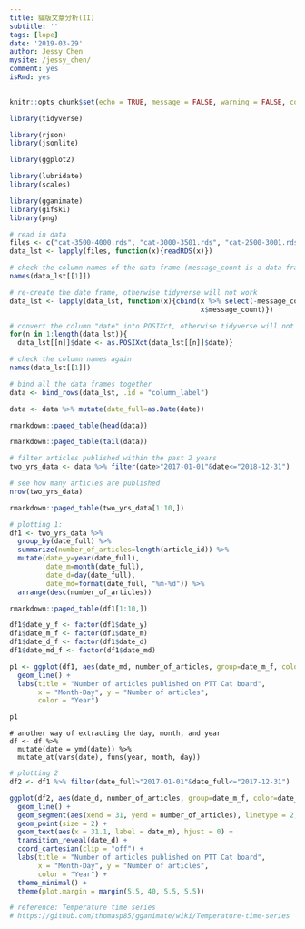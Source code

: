 ```yaml
---
title: 貓版文章分析(II)
subtitle: ''
tags: [lope]
date: '2019-03-29'
author: Jessy Chen
mysite: /jessy_chen/
comment: yes
isRmd: yes
---
```


```r
knitr::opts_chunk$set(echo = TRUE, message = FALSE, warning = FALSE, comment = "#>")
```


```r
library(tidyverse)

library(rjson)
library(jsonlite)

library(ggplot2)

library(lubridate)
library(scales)

library(gganimate)
library(gifski)
library(png)
```

```r
# read in data
files <- c("cat-3500-4000.rds", "cat-3000-3501.rds", "cat-2500-3001.rds", "cat-2000-2501.rds")
data_lst <- lapply(files, function(x){readRDS(x)})

# check the column names of the data frame (message_count is a data frame)
names(data_lst[[1]])

# re-create the date frame, otherwise tidyverse will not work
data_lst <- lapply(data_lst, function(x){cbind(x %>% select(-message_count),
                                               x$message_count)})

# convert the column "date" into POSIXct, otherwise tidyverse will not work
for(n in 1:length(data_lst)){
  data_lst[[n]]$date <- as.POSIXct(data_lst[[n]]$date)}

# check the column names again
names(data_lst[[1]])

# bind all the data frames together
data <- bind_rows(data_lst, .id = "column_label")

data <- data %>% mutate(date_full=as.Date(date))
```

```r
rmarkdown::paged_table(head(data))
```

```r
rmarkdown::paged_table(tail(data))
```

```r
# filter articles published within the past 2 years
two_yrs_data <- data %>% filter(date>"2017-01-01"&date<="2018-12-31")

# see how many articles are published
nrow(two_yrs_data)

rmarkdown::paged_table(two_yrs_data[1:10,])
```

```r
# plotting 1: 
df1 <- two_yrs_data %>%
  group_by(date_full) %>%
  summarize(number_of_articles=length(article_id)) %>%
  mutate(date_y=year(date_full),
         date_m=month(date_full),
         date_d=day(date_full),
         date_md=format(date_full, "%m-%d")) %>%
  arrange(desc(number_of_articles))

rmarkdown::paged_table(df1[1:10,])

df1$date_y_f <- factor(df1$date_y)
df1$date_m_f <- factor(df1$date_m)
df1$date_d_f <- factor(df1$date_d)
df1$date_md_f <- factor(df1$date_md)

p1 <- ggplot(df1, aes(date_md, number_of_articles, group=date_m_f, color=date_y_f)) +
  geom_line() +
  labs(title = "Number of articles published on PTT Cat board",
       x = "Month-Day", y = "Number of articles",
       color = "Year")

p1
```


```
# another way of extracting the day, month, and year
df <- df %>% 
  mutate(date = ymd(date)) %>% 
  mutate_at(vars(date), funs(year, month, day))
```

```r
# plotting 2
df2 <- df1 %>% filter(date_full>"2017-01-01"&date_full<="2017-12-31")

ggplot(df2, aes(date_d, number_of_articles, group=date_m_f, color=date_m_f)) + 
  geom_line() + 
  geom_segment(aes(xend = 31, yend = number_of_articles), linetype = 2, colour = 'grey') + 
  geom_point(size = 2) + 
  geom_text(aes(x = 31.1, label = date_m), hjust = 0) + 
  transition_reveal(date_d) + 
  coord_cartesian(clip = "off") + 
  labs(title = "Number of articles published on PTT Cat board",
       x = "Month-Day", y = "Number of articles",
       color = "Year") +
  theme_minimal() + 
  theme(plot.margin = margin(5.5, 40, 5.5, 5.5))

# reference: Temperature time series
# https://github.com/thomasp85/gganimate/wiki/Temperature-time-series
```
